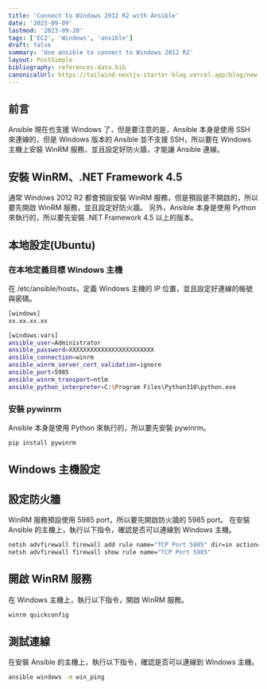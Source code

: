 ```yaml
---
title: 'Connect to Windows 2012 R2 with Ansible'
date: '2023-09-09'
lastmod: '2023-09-20'
tags: ['EC2', 'Windows', 'ansible']
draft: false
summary: 'Use ansible to connect to Windows 2012 R2'
layout: PostSimple
bibliography: references-data.bib
canonicalUrl: https://tailwind-nextjs-starter-blog.vercel.app/blog/new-features-in-v1/
---
```


## 前言

Ansible 現在也支援 Windows 了，但是要注意的是，Ansible 本身是使用 SSH 來連線的，但是 Windows 版本的 Ansible 並不支援 SSH，所以要在 Windows 主機上安裝 WinRM 服務，並且設定好防火牆，才能讓 Ansible 連線。

## 安裝 WinRM、.NET Framework 4.5

通常 Windows 2012 R2 都會預設安裝 WinRM 服務，但是預設是不開啟的，所以要先開啟 WinRM 服務，並且設定好防火牆。
另外，Ansible 本身是使用 Python 來執行的，所以要先安裝 .NET Framework 4.5 以上的版本。

## 本地設定(Ubuntu)

### 在本地定義目標 Windows 主機

在 /etc/ansible/hosts，定義 Windows 主機的 IP 位置，並且設定好連線的帳號與密碼。

```bash
[windows]
xx.xx.xx.xx

[windows:vars]
ansible_user=Administrator
ansible_password=XXXXXXXXXXXXXXXXXXXXXXXX
ansible_connection=winrm
ansible_winrm_server_cert_validation=ignore
ansible_port=5985
ansible_winrm_transport=ntlm
ansible_python_interpreter=C:\Program Files\Python310\python.exe
```

### 安裝 pywinrm

Ansible 本身是使用 Python 來執行的，所以要先安裝 pywinrm。

```bash
pip install pywinrm
```

## Windows 主機設定

## 設定防火牆

WinRM 服務預設使用 5985 port，所以要先開啟防火牆的 5985 port。
在安裝 Ansible 的主機上，執行以下指令，確認是否可以連線到 Windows 主機。

```bash
netsh advfirewall firewall add rule name="TCP Port 5985" dir=in action=allow protocol=TCP localport=5985
netsh advfirewall firewall show rule name="TCP Port 5985"
```

## 開啟 WinRM 服務

在 Windows 主機上，執行以下指令，開啟 WinRM 服務。

```bash
winrm quickconfig
```

## 測試連線

在安裝 Ansible 的主機上，執行以下指令，確認是否可以連線到 Windows 主機。

```bash
ansible windows -m win_ping
```

